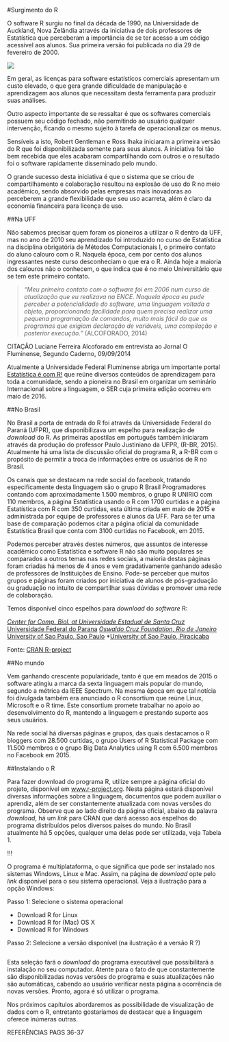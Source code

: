 #Surgimento do R

O software R surgiu no final da década de 1990, na Universidade de Auckland, Nova Zelândia através da iniciativa de dois professores de Estatística que perceberam a importância de se ter acesso a um código acessível aos alunos. Sua primeira versão foi publicada no dia 29 de fevereiro de 2000.

![](2 logos do R, pag 25)

Em geral, as licenças para software estatísticos comerciais apresentam um custo elevado, o que gera grande dificuldade de manipulação e aprendizagem aos alunos que necessitam desta ferramenta para produzir suas análises.

Outro aspecto importante de se ressaltar é que os softwares comerciais possuem seu código fechado, não permitindo ao usuário qualquer intervenção, ficando o mesmo sujeito à tarefa de operacionalizar os menus.

Sensíveis a isto, Robert Gentleman e Ross Ihaka iniciaram a primeira versão do R que foi disponibilizada somente para seus alunos. A iniciativa foi tão bem recebida que eles acabaram compartilhando com outros e o resultado foi o software rapidamente disseminado pelo mundo.

O grande sucesso desta iniciativa é que o sistema que se criou de compartilhamento e colaboração resultou na explosão de uso do R no meio acadêmico, sendo absorvido pelas empresas mais inovadoras ao perceberem a grande flexibilidade que seu uso acarreta, além é claro da economia financeira para licença de uso.

##Na UFF

Não sabemos precisar quem foram os pioneiros a utilizar o R dentro da UFF, mas no ano de 2010 seu aprendizado foi introduzido no curso de Estatística na disciplina obrigatória de Métodos Computacionais I, o primeiro contato do aluno calouro com o R. Naquela época, cem por cento dos alunos ingressantes neste curso desconheciam o que era o R. Ainda hoje a maioria dos calouros não o conhecem, o que indica que é no meio Universitário que se tem este primeiro contato.

>*“Meu primeiro contato com o software foi em 2006 num curso de atualização que eu realizava na ENCE. Naquela época eu pude perceber a potencialidade do software, uma linguagem voltada a objeto, proporcionando facilidade para quem precisa realizar uma pequena programação de comandos, muito mais fácil do que os programas que exigiam declaração de variáveis, uma compilação e posterior execução.”* (ALCOFORADO, 2014)

CITAÇÃO Luciane Ferreira Alcoforado em entrevista ao Jornal O Fluminense, Segundo Caderno, 09/09/2014

Atualmente a Universidade Federal Fluminense abriga um importante portal [Estatística é com R!](http://www.estatisticacomr.uff.br) que reúne diversos conteúdos de aprendizagem para toda a comunidade, sendo a pioneira no Brasil em organizar um seminário Internacional sobre a linguagem, o SER cuja primeira edição ocorreu em maio de 2016.

##No Brasil

No Brasil a porta de entrada do R foi através da Universidade Federal do Paraná (UFPR), que disponibilizava um espelho para realização de *download* do R. As primeiras apostilas em português também iniciaram através da produção do professor Paulo Justiniano da UFPR, (R-BR, 2015). Atualmente há uma lista de discussão oficial do programa R, a R-BR com o propósito de permitir a troca de informações entre os usuários de R no Brasil.

Os canais que se destacam na rede social do facebook, tratando especificamente desta linguagem são o grupo R Brasil Programadores contando com aproximadamente 1.500 membros, o grupo R UNIRIO com 110 membros, a página Estatística usando o R com 1700 curtidas e a página Estatística com R com 350 curtidas, esta última criada em maio de 2015 e administrada por equipe de professores e alunos da UFF. Para se ter uma base de comparação podemos citar a página oficial da comunidade Estatística Brasil que conta com 3100 curtidas no Facebook, em 2015.

Podemos perceber através destes números, que assuntos de interesse acadêmico como Estatística e software R não são muito populares se comparados a outros temas nas redes sociais, a maioria destas páginas foram criadas há menos de 4 anos e vem gradativamente ganhando adesão de professores de Instituições de Ensino. Pode-se perceber que muitos grupos e páginas foram criados por iniciativa de alunos de pós-graduação ou graduação no intuito de compartilhar suas dúvidas e promover uma rede de colaboração.

Temos disponível cinco espelhos para *download* do *software* R:

*[Center for Comp. Biol. at Universidade Estadual de Santa Cruz](http://nbcgib.uesc.br/mirrors/cran/)
*[Universidade Federal do Parana](http://cran-r.c3sl.ufpr.br/) 
*[Oswaldo Cruz Foundation, Rio de Janeiro](http://cran.fiocruz.br/)
*[University of Sao Paulo, Sao Paulo](http://www.vps.fmvz.usp.br/CRAN/) 
*[University of Sao Paulo, Piracicaba](http://brieger.esalq.usp.br/CRAN/) 

Fonte: [CRAN R-project](https://cran.r-project.org/mirrors.html)

##No mundo

Vem ganhando crescente popularidade, tanto é que em meados de 2015 o software atingiu a marca da sexta linguagem mais popular do mundo, segundo a métrica da IEEE Spectrum. Na mesma época em que tal notícia foi divulgada também era anunciado o R consortium que reúne Linux, Microsoft e o R time. Este consortium promete trabalhar no apoio ao desenvolvimento do R, mantendo a linguagem e prestando suporte aos seus usuários.

Na rede social há diversas páginas e grupos, das quais destacamos o R bloggers com 28.500 curtidas, o grupo Users of R Statistical Package com 11.500 membros e o grupo Big Data Analytics using R com 6.500 membros no Facebook em 2015.

##Instalando o R

Para fazer download do programa R, utilize sempre a página oficial do projeto, disponível em [www.r-project.org](http://www.r-project.org). Nesta página estará disponível diversas informações sobre a linguagem, documentos que podem auxiliar o aprendiz, além de ser constantemente atualizada com novas versões do programa. 
Observe que ao lado direito da página oficial, abaixo da palavra *download*, há um *link* para CRAN que dará acesso aos espelhos do programa distribuídos pelos diversos países do mundo. No Brasil atualmente há 5 opções, qualquer uma delas pode ser utilizada, veja Tabela 1.

!!!

O programa é multiplataforma, o que significa que pode ser instalado nos sistemas Windows, Linux e Mac. Assim, na página de *download* opte pelo *link* disponível para o seu sistema operacional. Veja a ilustração para a opção Windows:

Passo 1: Selecione o sistema operacional

* Download R for Linux
* Download R for (Mac) OS X
* Download R for Windows

Passo 2: Selecione a versão disponível (na ilustração é a versão R ?)

![]()

Esta seleção fará o *download* do programa executável que possibilitará a instalação no seu computador. Atente para o fato de que constantemente são disponibilizadas novas versões do programa e suas atualizações não são automáticas, cabendo ao usuário verificar nesta página a ocorrência de novas versões. Pronto, agora é só utilizar o programa.

Nos próximos capítulos abordaremos as possibilidade de visualização de dados com o R, entretanto gostaríamos de destacar que a linguagem oferece inúmeras outras.

REFERÊNCIAS PAGS 36-37